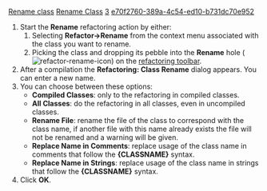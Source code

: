 [[Property:title|Rename class]]
[[Property:link_title|Rename Class]]
[[Property:weight|3]]
[[Property:uuid|e70f2760-389a-4c54-ed10-b731dc70e952]]
# Start the '''Rename''' refactoring action by either:
## Selecting '''Refactor->Rename''' from the context menu associated with the class you want to rename.
## Picking the class and dropping its pebble into the '''Rename''' hole ([[Image:refactor-rename-icon]]) on the [[Main toolbars|refactoring toolbar]].
# After a compilation the '''Refactoring: Class Rename''' dialog appears. You can enter a new name. 
# You can choose between these options: 
#*  '''Compiled Classes''': only to the refactoring in compiled classes. 
#*  '''All Classes''': do the refactoring in all classes, even in uncompiled classes. 
#*  '''Rename File''': rename the file of the class to correspond with the class name, if another file with this name already exists the file will not be renamed and a warning will be given. 
#*  '''Replace Name in Comments''': replace usage of the class name in comments that follow the '''{CLASSNAME}''' syntax. 
#*  '''Replace Name in Strings''': replace usage of the class name in strings that follow the '''{CLASSNAME}''' syntax. 
# Click '''OK'''. 

